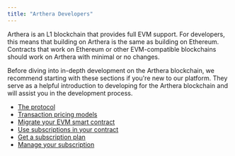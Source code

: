 ```yaml
---
title: "Arthera Developers"
---
```

Arthera is an L1 blockchain that provides full EVM support. For developers, this means that building on Arthera is the same as building on Ethereum. Contracts that work on Ethereum or other EVM-compatible blockchains should work on Arthera with minimal or no changes.

Before diving into in-depth development on the Arthera blockchain, we recommend starting with these sections if you're new to our platform. They serve as a helpful introduction to developing for the Arthera blockchain and will assist you in the development process.

* [The protocol](/learn/about-arthera/protocol)
* [Transaction pricing models](/learn/about-arthera/pricing-models)
* [Migrate your EVM smart contract](/build/tutorials/migrate-contract)
* [Use subscriptions in your contract](/build/tutorials/use-subscriptions)
* [Get a subscription plan](/learn/arthera-wallet#buying-a-subscription)
* [Manage your subscription](/learn/arthera-wallet#manage-the-subscription)

